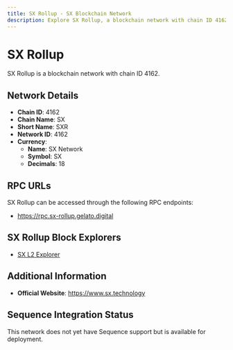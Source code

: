 ```yaml
--- 
title: SX Rollup - SX Blockchain Network
description: Explore SX Rollup, a blockchain network with chain ID 4162. Learn about its native currency, SX Network, and how to interact with the network.
---
```


# SX Rollup

SX Rollup is a blockchain network with chain ID 4162.

## Network Details

- **Chain ID**: 4162
- **Chain Name**: SX
- **Short Name**: SXR
- **Network ID**: 4162
- **Currency**: 
  - **Name**: SX Network
  - **Symbol**: SX
  - **Decimals**: 18

## RPC URLs

SX Rollup can be accessed through the following RPC endpoints:

- https://rpc.sx-rollup.gelato.digital

## SX Rollup Block Explorers

- [SX L2 Explorer](https://explorerl2.sx.technology)

## Additional Information

- **Official Website**: https://www.sx.technology

## Sequence Integration Status

This network does not yet have Sequence support but is available for deployment.

